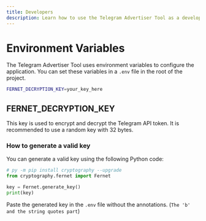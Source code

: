 ```yaml
---
title: Developers
description: Learn how to use the Telegram Advertiser Tool as a developer.
---
```


# Environment Variables

The Telegram Advertiser Tool uses environment variables to configure the application. You can set these variables in a `.env` file in the root of the project.

```bash
FERNET_DECRYPTION_KEY=your_key_here
```

## FERNET_DECRYPTION_KEY

This key is used to encrypt and decrypt the Telegram API token. It is recommended to use a random key with 32 bytes.

### How to generate a valid key

You can generate a valid key using the following Python code:

```python
# py -m pip install cryptography --upgrade
from cryptography.fernet import Fernet

key = Fernet.generate_key()
print(key)
```

Paste the generated key in the `.env` file without the annotations. (`The 'b' and the string quotes part`)